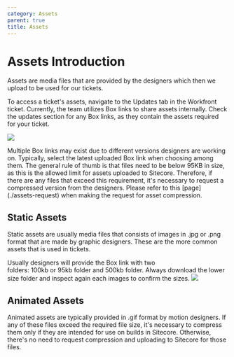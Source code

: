 ```yaml
---
category: Assets
parent: true
title: Assets
---
```


# Assets Introduction

Assets are media files that are provided by the designers which then we upload to be used for our tickets.

To access a ticket's assets, navigate to the Updates tab in the Workfront ticket. Currently, the team utilizes Box links to share assets internally. Check the updates section for any Box links, as they contain the assets required for your ticket.

![](https://res.cloudinary.com/dlfu36fiw/image/upload/v1714608876/builds/assets/updates-wf_g6j1ri.png)

<Admonition type="note" title="Multiple Box Links">
  Multiple Box links may exist due to different versions designers are working on. Typically, select the latest uploaded Box link when choosing among them.
</Admonition>

<Admonition type="note" title="Required File Size">
  The general rule of thumb is that files need to be below 95KB in size, as this is the allowed limit for assets uploaded to Sitecore. Therefore, if there are any files that exceed this requirement, it's necessary to request a compressed version from the designers. Please refer to this [page](./assets-request) when making the request for asset compression.
</Admonition>

## Static Assets

Static assets are usually media files that consists of images in .jpg or .png format that are made by graphic designers. These are the more common assets that is used in tickets.

<Admonition type="note" title="Folder To Download">
  Usually designers will provide the Box link with two folders: 100kb or 95kb folder and 500kb folder. Always download the lower size folder and inspect again each images to confirm the sizes.

  <img src="/img/builds/assets/assets-2-folder.png" className="w-full mt-4" />
</Admonition>

## Animated Assets

Animated assets are typically provided in .gif format by motion designers. If any of these files exceed the required file size, it's necessary to compress them only if they are intended for use on builds in Sitecore. Otherwise, there's no need to request compression and uploading to Sitecore for those files.
